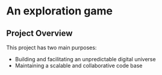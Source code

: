 
# An exploration game
## Project Overview
This project has two main purposes:
- Building and facilitating an unpredictable digital universe
- Maintaining a scalable and collaborative code base
